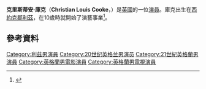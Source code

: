 {{Infobox person
| name = Christian Cooke
| image = Christian Cooke 2008.jpg
|caption= 
| birth_name = Christian Louis Cooke
| birth_date = {{birth date and age|df=yes|1987|9|15}}
| birth_place = 英國英格蘭西約克郡[[利茲|利茲]] 
| occupation = 演員
| years_active = 1999–現在
| website = 
}}
'''克里斯蒂安·庫克'''（'''Christian Louis Cooke'''，{{bd|1987年|9月15日}}）是[[英國|英國]]的一位[[演員|演員]]。庫克出生在[[西約克郡|西約克郡]][[利茲|利茲]]，在10歲時就開始了演藝事業<ref>{{cite web|url =http://www.bebo.com/Profile.jsp?MemberId=8375846195|title =Christian Cooke Profile|accessdate =18 March 2011|archive-url =https://web.archive.org/web/20121023070736/http://www.bebo.com/Profile.jsp?MemberId=8375846195|archive-date =2012-10-23|dead-url =yes}}</ref>。

==參考資料==
{{reflist}}

{{DEFAULTSORT: Cooke, Christian}}
[[Category:利茲男演員|Category:利茲男演員]]
[[Category:20世纪英格兰男演员|Category:20世纪英格兰男演员]]
[[Category:21世紀英格蘭男演員|Category:21世紀英格蘭男演員]]
[[Category:英格蘭男電影演員|Category:英格蘭男電影演員]]
[[Category:英格蘭男電視演員|Category:英格蘭男電視演員]]
